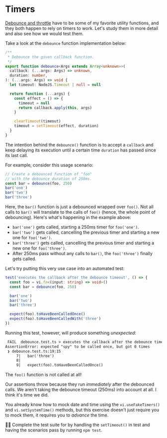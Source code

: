 # Timers

<EpicVideo url="https://www.epicweb.dev/workshops/mocking-techniques-in-vitest/date-and-time/timers" />

[Debounce and throttle](https://kettanaito.com/blog/debounce-vs-throttle) have to be some of my favorite utility functions, and they both happen to rely on timers to work. Let's study them in more detail and also see how we would test them.

Take a look at the `debounce` function implementation below:

```ts filename=debounce.ts
/**
 * Debounce the given callback function.
 */
export function debounce<Args extends Array<unknown>>(
  callback: (...args: Args) => unknown,
  duration: number,
): (...args: Args) => void {
  let timeout: NodeJS.Timeout | null = null

  return function (...args) {
    const effect = () => {
      timeout = null
      return callback.apply(this, args)
    }

    clearTimeout(timeout)
    timeout = setTimeout(effect, duration)
  }
}
```

The intention behind the `debounce()` function is to accept a `callback` and keep delaying its execution until a certain time `duration` has passed since its last call.

For example, consider this usage scenario:

```ts nonumber
// Create a debounced function of "foo"
// with the debounce duration of 250ms.
const bar = debounce(foo, 250)
bar('one')
bar('two')
bar('three')
```

Here, the `bar()` function is just a debounced wrapped over `foo()`. Not all calls to `bar()` will translate to the calls of `foo()` (hence, the whole point of debouncing). Here's what's happening in the example above:

- `bar('one')` gets called, starting a 250ms timer for `foo('one')`.
- `bar('two')` gets called, cancelling the previous timer and starting a new one for `foo('two')`.
- `bar('three')` gets called, cancelling the previous timer and starting a new one for `foo('three')`.
- After 250ms pass without any calls to `bar()`, the `foo('three')` finally gets called.

Let's try putting this very use case into an automated test:

```ts filename=debounce.test.ts nonumber nocopy
test('executes the callback after the debounce timeout', () => {
  const foo = vi.fn<(input: string) => void>()
  const bar = debounce(foo, 250)

  bar('one')
  bar('two')
  bar('three')

  expect(foo).toHaveBeenCalledOnce()
  expect(foo).toHaveBeenCalledWith('three')
})
```

Running this test, however, will produce something _unexpected_:

```txt lines=6
 FAIL  debounce.test.ts > executes the callback after the debounce timeout
AssertionError: expected "spy" to be called once, but got 0 times
 ❯ debounce.test.ts:19:15
     7|   bar('three')
     8|
     9|   expect(foo).toHaveBeenCalledOnce()
```

The `foo()` function is not called at all!

Our assertions throw because they run _immediately_ after the debounced calls. We aren't taking the debounce timeout (250ms) into account at all. I think it's time we did.

You already know how to mock date and time using the `vi.useFakeTimers()` and `vi.setSystemTime()` methods, but this exercise doesn't just require you to mock them, it requires you to _advance_ the time.

👨‍💼 Complete the test suite for <InlineFile file="debounce.test.ts" /> by handling the `setTimeout()` in test and having the scenarios pass by running `npm test`.
